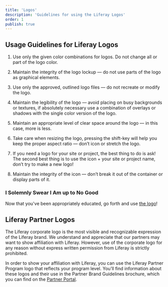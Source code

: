 ```yaml
---
title: 'Logos'
description: 'Guidelines for using the Liferay Logos'
order: 1
publish: true
---
```


## Usage Guidelines for Liferay Logos

1. Use only the given color combinations for logos. Do not change all or part of the logo color.

    <DoDont
    	good="/images/blueprints/logo-usage/color-do.png"
    	bad="/images/blueprints/logo-usage/color-dont.png"
    />

1. Maintain the integrity of the logo lockup — do not use parts of the logo as graphical elements.

    <DoDont
    	good="/images/blueprints/logo-usage/lockup-do.png"
    	bad="/images/blueprints/logo-usage/lockup-dont.png"
    />

1. Use only the approved, outlined logo files — do not recreate or modify the logo.

    <DoDont
    	good="/images/blueprints/logo-usage/modify-do.png"
    	bad="/images/blueprints/logo-usage/modify-dont.png"
    />

1. Maintain the legibility of the logo — avoid placing on busy backgrounds or textures, if absolutely necessary use a combination of overlays or shadows with the single color version of the logo.

    <DoDont
    	good="/images/blueprints/logo-usage/legible-do.png"
    	bad="/images/blueprints/logo-usage/legible-dont.png"
    />

1. Maintain an appropriate level of clear space around the logo — in this case, more is less.

    <DoDont
    	good="/images/blueprints/logo-usage/space-do.png"
    	bad="/images/blueprints/logo-usage/space-dont.png"
    />

1. Take care when resizing the logo, pressing the shift-key will help you keep the proper aspect ratio — don’t icon or stretch the logo.

    <DoDont
    	good="/images/blueprints/logo-usage/resize-do.png"
    	bad="/images/blueprints/logo-usage/resize-dont.png"
    />

1. If you need a logo for your site or project, the best thing to do is ask! The second best thing is to use the icon + your site or project name, don’t try to make a new logo!

    <DoDont
    	good="/images/blueprints/logo-usage/logo-do.png"
    	bad="/images/blueprints/logo-usage/logo-dont.png"
    />

1. Maintain the integrity of the icon — don’t break it out of the container or display parts of it.
    <DoDont
    	good="/images/blueprints/logo-usage/icon-do.png"
    	bad="/images/blueprints/logo-usage/icon-dont.png"
    />

### I Solemnly Swear I Am up to No Good

Now that you've been appropriately educated, go forth and use [the logo](../../resources/logo-files)!

## Liferay Partner Logos

The Liferay corporate logo is the most visible and recognizable expression of the Liferay brand. We understand and appreciate that our partners may want to show affiliation with Liferay. However, use of the corporate logo for any reason without express written permission from Liferay is strictly prohibited.

In order to show your affiliation with Liferay, you can use the Liferay Partner Program logo that reflects your program level. You’ll find information about these logos and their use in the Partner Brand Guidelines brochure, which you can find on the [Partner Portal](https://partner.liferay.com).
